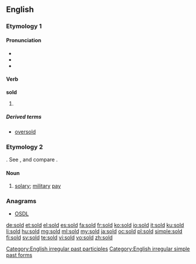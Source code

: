 {{also|şold}}
==English==

===Etymology 1===

====Pronunciation====
* {{IPA|/ˈsəʊld/}}
* {{audio|en-us-sold.ogg|Audio (US)}}
* {{rhymes|əʊld}}

====Verb====
'''sold'''

# {{past of|sell}}

=====Derived terms=====
* [[oversold]]

===Etymology 2===
{{etyl|fr}} {{term|solde|lang=fr}}. See {{term|soldier|lang=en}}, and compare {{term|sou|lang=en}}.

====Noun====
{{en-noun|?}}

# {{obsolete}} [[solary]]; [[military]] [[pay]]
#: {{rfquotek|Spenser}}

{{Webster 1913}}

===Anagrams===
* [[OSDL#English|OSDL]]

[[Category:English irregular past participles]]
[[Category:English irregular simple past forms]]

[[de:sold]]
[[et:sold]]
[[el:sold]]
[[es:sold]]
[[fa:sold]]
[[fr:sold]]
[[ko:sold]]
[[io:sold]]
[[it:sold]]
[[ku:sold]]
[[li:sold]]
[[hu:sold]]
[[mg:sold]]
[[ml:sold]]
[[my:sold]]
[[ja:sold]]
[[oc:sold]]
[[pl:sold]]
[[simple:sold]]
[[fi:sold]]
[[sv:sold]]
[[te:sold]]
[[vi:sold]]
[[vo:sold]]
[[zh:sold]]